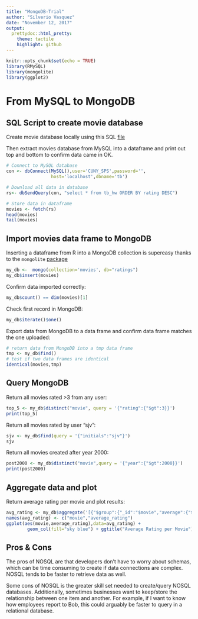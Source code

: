 ---
title: "MongoDB-Trial"
author: "Silverio Vasquez"
date: "November 12, 2017"
output:
  prettydoc::html_pretty:
    theme: tactile
    highlight: github
---

```{r setup, include=FALSE}
knitr::opts_chunk$set(echo = TRUE)
library(RMySQL)
library(mongolite)
library(ggplot2)
```

# From MySQL to MongoDB

## SQL Script to create movie database

Create movie database locally using this SQL [file](https://github.com/sjv1030/Data607-hw/blob/master/tb_hw.sql)

Then extract movies database from MySQL into a dataframe and print out top and bottom to confirm data came in OK.

```{r MySQL}
# Connect to MySQL database
con <- dbConnect(MySQL(),user='CUNY_SPS',password='',
                 host='localhost',dbname='tb')

# Download all data in database
rs<- dbSendQuery(con, "select * from tb_hw ORDER BY rating DESC")

# Store data in dataframe
movies <- fetch(rs) 
head(movies)
tail(movies)
```

## Import movies data frame to MongoDB

Inserting a dataframe from R into a MongoDB collection is supereasy thanks to the `mongolite` [package](https://cran.r-project.org/web/packages/mongolite/index.html) 

```{r MongoDB}
my_db <-  mongo(collection='movies', db="ratings")
my_db$insert(movies)
```

Confirm data imported correctly:

```{r confirm}
my_db$count() == dim(movies)[1]
```

Check first record in MongoDB:

```{r first-row}
my_db$iterate()$one()
```

Export data from MongoDB to a data frame and confirm data frame matches the one uploaded:

```{r identical}

# return data from MongoDB into a tmp data frame
tmp <- my_db$find()
# test if two data frames are identical
identical(movies,tmp)
```

## Query MongoDB

Return all movies rated >3 from any user: 
```{r top-5}
top_5 <- my_db$distinct("movie", query = '{"rating":{"$gt":3}}')
print(top_5)
```

Return all movies rated by user "sjv":
```{r sjv}
sjv <- my_db$find(query = '{"initials":"sjv"}')
sjv
```

Return all movies created after year 2000:
```{r 2000}
post2000 <- my_db$distinct("movie",query = '{"year":{"$gt":2000}}')
print(post2000)
```

## Aggregate data and plot

Return average rating per movie and plot results:

```{r avg-rating}
avg_rating <- my_db$aggregate('[{"$group":{"_id":"$movie","average":{"$avg":"$rating"}}}]') 
names(avg_rating) <- c("movie","average_rating") 
ggplot(aes(movie,average_rating),data=avg_rating) + 
        geom_col(fill="sky blue") + ggtitle("Average Rating per Movie") + theme_classic()
```

## Pros & Cons

The pros of NOSQL are that developers don't have to worry about schemas, which can be time consuming to create if data connections are complex. NOSQL tends to be faster to retrieve data as well. 

Some cons of NOSQL is the greater skill set needed to create/query NOSQL databases. Additionally, sometimes businesses want to keep/store the relationship between one item and another. For example, if I want to know how employees report to Bob, this could arguably be faster to query in a relational database.
